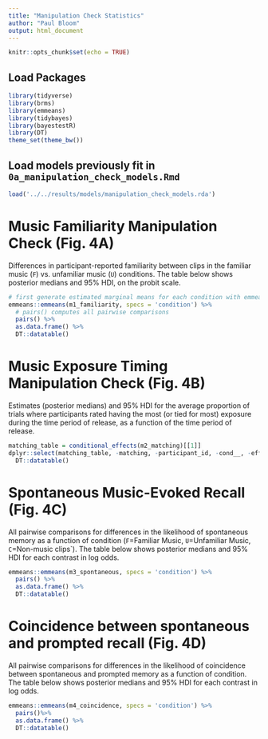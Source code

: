 ```yaml
---
title: "Manipulation Check Statistics"
author: "Paul Bloom"
output: html_document
---
```


```r
knitr::opts_chunk$set(echo = TRUE)
```

## Load Packages 
```r
library(tidyverse)
library(brms)
library(emmeans)
library(tidybayes)
library(bayestestR)
library(DT)
theme_set(theme_bw())
```

## Load models previously fit in `0a_manipulation_check_models.Rmd`
```r
load('../../results/models/manipulation_check_models.rda')
```

# Music Familiarity Manipulation Check (Fig. 4A)

Differences in participant-reported familiarity between clips in the familiar music (`F`) vs. unfamiliar music (`U`) conditions. The table below shows posterior medians and 95% HDI, on the probit scale. 

```r
# first generate estimated marginal means for each condition with emmeans()
emmeans::emmeans(m1_familiarity, specs = 'condition') %>%
  # pairs() computes all pairwise comparisons
  pairs() %>%
  as.data.frame() %>%
  DT::datatable()
```

# Music Exposure Timing Manipulation Check (Fig. 4B)

Estimates (posterior medians) and 95% HDI for the average proportion of trials where participants rated having the most (or tied for most) exposure during the time period of release, as a function of the time period of release. 

```r
matching_table = conditional_effects(m2_matching)[[1]]
dplyr::select(matching_table, -matching, -participant_id, -cond__, -effect1__) %>%
  DT::datatable()
```

# Spontaneous Music-Evoked Recall (Fig. 4C)

All pairwise comparisons for differences in the likelihood of spontaneous memory as a function of condition (`F`=Familiar Music, `U`=Unfamiliar Music, `C`=Non-music clips`). The table below shows posterior medians and 95% HDI for each contrast in log odds.

```r
emmeans::emmeans(m3_spontaneous, specs = 'condition') %>%
  pairs() %>%
  as.data.frame() %>%
  DT::datatable()
```


# Coincidence between spontaneous and prompted recall (Fig. 4D)

All pairwise comparisons for differences in the likelihood of coincidence between spontaneous and prompted memory as a function of condition. The table below shows posterior medians and 95% HDI for each contrast in log odds. 

```r
emmeans::emmeans(m4_coincidence, specs = 'condition') %>%
  pairs()%>%
  as.data.frame() %>%
  DT::datatable()
```
